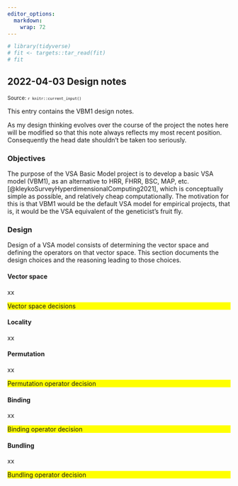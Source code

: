 ```yaml
---
editor_options: 
  markdown: 
    wrap: 72
---
```


<!--- Timestamp to trigger book rebuilds: `r Sys.time()` --->

```r
# library(tidyverse)
# fit <- targets::tar_read(fit)
# fit
```

## 2022-04-03 Design notes

<small>Source: <code>`r knitr::current_input()`</code></small>

This entry contains the VBM1 design notes.

As my design thinking evolves over the course of the project the notes
here will be modified so that this note always reflects my most recent
position. Consequently the head date shouldn't be taken too seriously.

### Objectives

The purpose of the VSA Basic Model project is to develop a basic VSA
model (VBM1), as an alternative to HRR, FHRR, BSC, MAP, etc.
[@kleykoSurveyHyperdimensionalComputing2021], which is conceptually
simple as possible, and relatively cheap computationally. The motivation
for this is that VBM1 would be the default VSA model for empirical
projects, that is, it would be the VSA equivalent of the geneticist's
fruit fly.

### Design

Design of a VSA model consists of determining the vector space and
defining the operators on that vector space. This section documents the
design choices and the reasoning leading to those choices.

#### Vector space

xx

::: {style="background: yellow"}
Vector space decisions
:::

#### Locality

xx

#### Permutation

xx

::: {style="background: yellow"}
Permutation operator decision
:::

#### Binding

xx

::: {style="background: yellow"}
Binding operator decision
:::

#### Bundling

xx

::: {style="background: yellow"}
Bundling operator decision
:::
